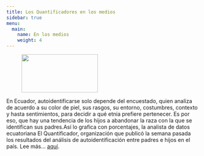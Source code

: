 ```yaml
---
title: Los Quantificadores en los medios
sidebar: true
menu: 
  main: 
    name: En los medios
    weight: 4
---
```


<div class="authorbox clearfix">
<figure class="authorbox__avatar">
<img src="/img/medios/expreso/expreso-abandono-etnia.png" class="avatar" height="100" width="200"/>
</figure>
<div class="authorbox__description">En Ecuador, autoidentificarse solo depende del encuestado, quien analiza de acuerdo a su color de piel, sus rasgos, su entorno, costumbres, contexto y hasta sentimientos, para decidir a qué etnia prefiere pertenecer. Es por eso, que hay una tendencia de los hijos a abandonar la raza con la que se identifican sus padres.Así lo grafica con porcentajes, la analista de datos ecuatoriana El Quantificador, organización que publicó la semana pasada los resultados del análisis de autoidentificación entre padres e hijos en el país. Lee más... <a href= "https://www.expreso.ec/guayaquil/ecuador-racismo-implicito-abandono-etnia-evitar-86558.html?fbclid=IwAR0JVo0Ra8ocu8pNTPVYqfPLV1m4GRDKA8hWBQTjPcK1rCtJv2nPlElEY5Y">aquí</a>.</div>
</div>